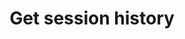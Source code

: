 ---
title: 'Get session history'
openapi: '/open-api-files/treble-api-en.json GET /devapi/session/{session_id}/history'
--- 
